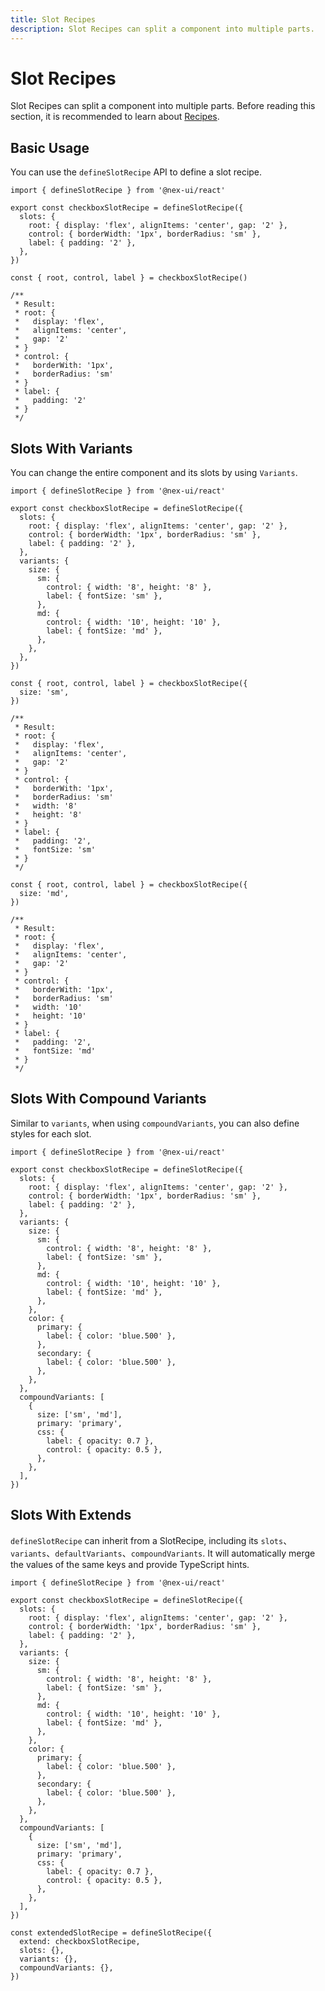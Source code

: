```yaml
---
title: Slot Recipes
description: Slot Recipes can split a component into multiple parts.
---
```


# Slot Recipes

Slot Recipes can split a component into multiple parts. Before reading this section, it is recommended to learn about [Recipes](/docs/styling/recipes).

## Basic Usage

You can use the `defineSlotRecipe` API to define a slot recipe.

```tsx {4-8}
import { defineSlotRecipe } from '@nex-ui/react'

export const checkboxSlotRecipe = defineSlotRecipe({
  slots: {
    root: { display: 'flex', alignItems: 'center', gap: '2' },
    control: { borderWidth: '1px', borderRadius: 'sm' },
    label: { padding: '2' },
  },
})

const { root, control, label } = checkboxSlotRecipe()

/**
 * Result:
 * root: {
 *   display: 'flex',
 *   alignItems: 'center',
 *   gap: '2'
 * }
 * control: {
 *   borderWith: '1px',
 *   borderRadius: 'sm'
 * }
 * label: {
 *   padding: '2'
 * }
 */
```

## Slots With Variants

You can change the entire component and its slots by using `Variants`.

```tsx {9-20}
import { defineSlotRecipe } from '@nex-ui/react'

export const checkboxSlotRecipe = defineSlotRecipe({
  slots: {
    root: { display: 'flex', alignItems: 'center', gap: '2' },
    control: { borderWidth: '1px', borderRadius: 'sm' },
    label: { padding: '2' },
  },
  variants: {
    size: {
      sm: {
        control: { width: '8', height: '8' },
        label: { fontSize: 'sm' },
      },
      md: {
        control: { width: '10', height: '10' },
        label: { fontSize: 'md' },
      },
    },
  },
})

const { root, control, label } = checkboxSlotRecipe({
  size: 'sm',
})

/**
 * Result:
 * root: {
 *   display: 'flex',
 *   alignItems: 'center',
 *   gap: '2'
 * }
 * control: {
 *   borderWith: '1px',
 *   borderRadius: 'sm'
 *   width: '8'
 *   height: '8'
 * }
 * label: {
 *   padding: '2',
 *   fontSize: 'sm'
 * }
 */

const { root, control, label } = checkboxSlotRecipe({
  size: 'md',
})

/**
 * Result:
 * root: {
 *   display: 'flex',
 *   alignItems: 'center',
 *   gap: '2'
 * }
 * control: {
 *   borderWith: '1px',
 *   borderRadius: 'sm'
 *   width: '10'
 *   height: '10'
 * }
 * label: {
 *   padding: '2',
 *   fontSize: 'md'
 * }
 */
```

## Slots With Compound Variants

Similar to `variants`, when using `compoundVariants`, you can also define styles for each slot.

```tsx {29-38}
import { defineSlotRecipe } from '@nex-ui/react'

export const checkboxSlotRecipe = defineSlotRecipe({
  slots: {
    root: { display: 'flex', alignItems: 'center', gap: '2' },
    control: { borderWidth: '1px', borderRadius: 'sm' },
    label: { padding: '2' },
  },
  variants: {
    size: {
      sm: {
        control: { width: '8', height: '8' },
        label: { fontSize: 'sm' },
      },
      md: {
        control: { width: '10', height: '10' },
        label: { fontSize: 'md' },
      },
    },
    color: {
      primary: {
        label: { color: 'blue.500' },
      },
      secondary: {
        label: { color: 'blue.500' },
      },
    },
  },
  compoundVariants: [
    {
      size: ['sm', 'md'],
      primary: 'primary',
      css: {
        label: { opacity: 0.7 },
        control: { opacity: 0.5 },
      },
    },
  ],
})
```

## Slots With Extends

`defineSlotRecipe` can inherit from a SlotRecipe, including its `slots`、`variants`、`defaultVariants`、`compoundVariants`.
It will automatically merge the values of the same keys and provide TypeScript hints.

```tsx {41-45}
import { defineSlotRecipe } from '@nex-ui/react'

export const checkboxSlotRecipe = defineSlotRecipe({
  slots: {
    root: { display: 'flex', alignItems: 'center', gap: '2' },
    control: { borderWidth: '1px', borderRadius: 'sm' },
    label: { padding: '2' },
  },
  variants: {
    size: {
      sm: {
        control: { width: '8', height: '8' },
        label: { fontSize: 'sm' },
      },
      md: {
        control: { width: '10', height: '10' },
        label: { fontSize: 'md' },
      },
    },
    color: {
      primary: {
        label: { color: 'blue.500' },
      },
      secondary: {
        label: { color: 'blue.500' },
      },
    },
  },
  compoundVariants: [
    {
      size: ['sm', 'md'],
      primary: 'primary',
      css: {
        label: { opacity: 0.7 },
        control: { opacity: 0.5 },
      },
    },
  ],
})

const extendedSlotRecipe = defineSlotRecipe({
  extend: checkboxSlotRecipe,
  slots: {},
  variants: {},
  compoundVariants: {},
})
```
